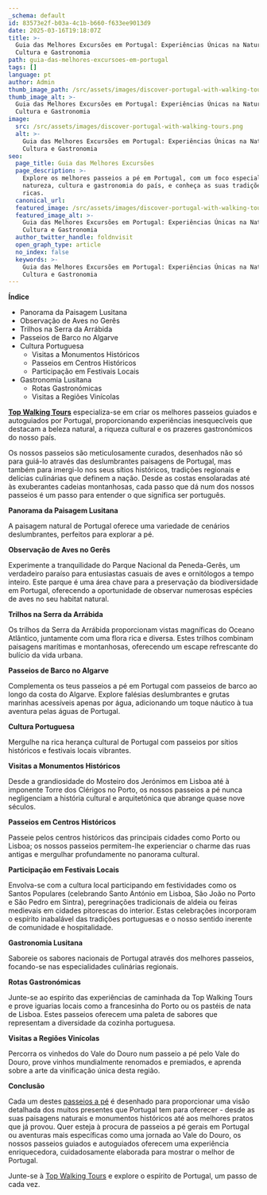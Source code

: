 ```yaml
---
_schema: default
id: 83573e2f-b03a-4c1b-b660-f633ee9013d9
date: 2025-03-16T19:18:07Z
title: >-
  Guia das Melhores Excursões em Portugal: Experiências Únicas na Natureza,
  Cultura e Gastronomia
path: guia-das-melhores-excursoes-em-portugal
tags: []
language: pt
author: Admin
thumb_image_path: /src/assets/images/discover-portugal-with-walking-tours.png
thumb_image_alt: >-
  Guia das Melhores Excursões em Portugal: Experiências Únicas na Natureza,
  Cultura e Gastronomia
image:
  src: /src/assets/images/discover-portugal-with-walking-tours.png
  alt: >-
    Guia das Melhores Excursões em Portugal: Experiências Únicas na Natureza,
    Cultura e Gastronomia
seo:
  page_title: Guia das Melhores Excursões
  page_description: >-
    Explore os melhores passeios a pé em Portugal, com um foco especial na
    natureza, cultura e gastronomia do país, e conheça as suas tradições mais
    ricas.
  canonical_url:
  featured_image: /src/assets/images/discover-portugal-with-walking-tours.png
  featured_image_alt: >-
    Guia das Melhores Excursões em Portugal: Experiências Únicas na Natureza,
    Cultura e Gastronomia
  author_twitter_handle: foldnvisit
  open_graph_type: article
  no_index: false
  keywords: >-
    Guia das Melhores Excursões em Portugal: Experiências Únicas na Natureza,
    Cultura e Gastronomia
---
```


**Índice**

- Panorama da Paisagem Lusitana
- Observação de Aves no Gerês
- Trilhos na Serra da Arrábida
- Passeios de Barco no Algarve
- Cultura Portuguesa
  - Visitas a Monumentos Históricos
  - Passeios em Centros Históricos
  - Participação em Festivais Locais
- Gastronomia Lusitana
  - Rotas Gastronómicas
  - Visitas a Regiões Vinícolas

[**Top Walking Tours**]() especializa-se em criar os melhores passeios guiados e
autoguiados por Portugal, proporcionando experiências inesquecíveis que destacam
a beleza natural, a riqueza cultural e os prazeres gastronómicos do nosso país.

Os nossos passeios são meticulosamente curados, desenhados não só para guiá-lo
através das deslumbrantes paisagens de Portugal, mas também para imergi-lo nos
seus sítios históricos, tradições regionais e delícias culinárias que definem a
nação. Desde as costas ensolaradas até às exuberantes cadeias montanhosas, cada
passo que dá num dos nossos passeios é um passo para entender o que significa
ser português.

**Panorama da Paisagem Lusitana**

A paisagem natural de Portugal oferece uma variedade de cenários deslumbrantes,
perfeitos para explorar a pé.

**Observação de Aves no Gerês**

Experimente a tranquilidade do Parque Nacional da Peneda-Gerês, um verdadeiro
paraíso para entusiastas casuais de aves e ornitólogos a tempo inteiro. Este
parque é uma área chave para a preservação da biodiversidade em Portugal,
oferecendo a oportunidade de observar numerosas espécies de aves no seu habitat
natural.

**Trilhos na Serra da Arrábida**

Os trilhos da Serra da Arrábida proporcionam vistas magníficas do Oceano
Atlântico, juntamente com uma flora rica e diversa. Estes trilhos combinam
paisagens marítimas e montanhosas, oferecendo um escape refrescante do bulício
da vida urbana.

**Passeios de Barco no Algarve**

Complementa os teus passeios a pé em Portugal com passeios de barco ao longo da
costa do Algarve. Explore falésias deslumbrantes e grutas marinhas acessíveis
apenas por água, adicionando um toque náutico à tua aventura pelas águas de
Portugal.

**Cultura Portuguesa**

Mergulhe na rica herança cultural de Portugal com passeios por sítios históricos
e festivais locais vibrantes.

**Visitas a Monumentos Históricos**

Desde a grandiosidade do Mosteiro dos Jerónimos em Lisboa até à imponente Torre
dos Clérigos no Porto, os nossos passeios a pé nunca negligenciam a história
cultural e arquitetónica que abrange quase nove séculos.

**Passeios em Centros Históricos**

Passeie pelos centros históricos das principais cidades como Porto ou Lisboa; os
nossos passeios permitem-lhe experienciar o charme das ruas antigas e mergulhar
profundamente no panorama cultural.

**Participação em Festivais Locais**

Envolva-se com a cultura local participando em festividades como os Santos
Populares (celebrando Santo António em Lisboa, São João no Porto e São Pedro em
Sintra), peregrinações tradicionais de aldeia ou feiras medievais em cidades
pitorescas do interior. Estas celebrações incorporam o espírito inabalável das
tradições portuguesas e o nosso sentido inerente de comunidade e hospitalidade.

**Gastronomia Lusitana**

Saboreie os sabores nacionais de Portugal através dos melhores passeios,
focando-se nas especialidades culinárias regionais.

**Rotas Gastronómicas**

Junte-se ao espírito das experiências de caminhada da Top Walking Tours e prove
iguarias locais como a francesinha do Porto ou os pastéis de nata de Lisboa.
Estes passeios oferecem uma paleta de sabores que representam a diversidade da
cozinha portuguesa.

**Visitas a Regiões Vinícolas**

Percorra os vinhedos do Vale do Douro num passeio a pé pelo Vale do Douro, prove
vinhos mundialmente renomados e premiados, e aprenda sobre a arte da vinificação
única desta região.

**Conclusão**

Cada um destes
[passeios a pé](https://topwalkingtoursportugal.com/pt/passeios-pedestres-portugal/)
é desenhado para proporcionar uma visão detalhada dos muitos presentes que
Portugal tem para oferecer - desde as suas paisagens naturais e monumentos
históricos até aos melhores pratos que já provou. Quer esteja à procura de
passeios a pé gerais em Portugal ou aventuras mais específicas como uma jornada
ao Vale do Douro, os nossos passeios guiados e autoguiados oferecem uma
experiência enriquecedora, cuidadosamente elaborada para mostrar o melhor de
Portugal.

Junte-se à [Top Walking Tours](https://topwalkingtoursportugal.com/pt/) e
explore o espírito de Portugal, um passo de cada vez.
